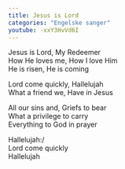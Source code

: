 ```yaml
---
title: Jesus is Lord
categories: "Engelske sanger"
youtube: -xxY3HvVd6I
---
```


Jesus is Lord, My Redeemer  
How He loves me, How I love Him  
He is risen, He is coming

Lord come quickly, Hallelujah  
What a friend we, Have in Jesus

All our sins and, Griefs to bear  
What a privilege to carry  
Everything to God in prayer

Hallelujah:/  
Lord come quickly  
Hallelujah









